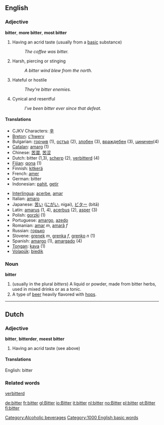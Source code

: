 ==English==

=== Adjective ===
'''bitter''', '''more bitter''', '''most bitter'''

# Having an acrid taste (usually from a [[base|basic]] substance)
#: ''The coffee was bitter.''
# Harsh, piercing or stinging
#: ''A bitter wind blew from the north.''
# Hateful or hostile
#: ''They're bitter enemies.''
# Cynical and resentful
#: ''I've been bitter ever since that defeat.''

==== Translations ====
{{top}}
*CJKV Characters: [[辛]]
*[[Breton]]: [[c'hwerv]]
*Bulgarian: [[горчив]] (1), [[остър]] (2), [[злобен]] (3), [[враждебен]] (3), [[циничен]](4)
*[[Catalan]]: [[amarg]] (1)
*Chinese: [[苦澀]], [[苦涩]]
*Dutch: bitter (1,3), [[scherp]] (2), [[verbitterd]] (4)
*[[Fijian]]: [[qona]] (1)
*Finnish: [[kitkerä]]
*French: [[amer]]
*German: bitter
*Indonesian: [[pahit]], [[getir]]
{{mid}}
*[[Interlingua]]: [[acerbe]], [[amar]]
*Italian: [[amaro]]
*Japanese: [[苦い]] ([[にがい]], nigai), [[ビター]] (bitā)
*Latin: [[amarus]] (1, 4), [[acerbus]] (2), [[asper]] (3)
*Polish: [[gorzki]] (1)
*Portuguese: [[amargo]], [[azedo]]
*Romanian: [[amar]] ''m'', [[amară]] ''f''
*Russian: [[горько]]
*Slovene: [[grenek]] ''m'', [[grenka]] ''f'', [[grenko]] ''n'' (1)
*Spanish: [[amargo]] (1), [[amargado]] (4)
*[[Tongan]]: [[kava]] (1)
*[[Volapük]]: [[biedik]]
{{bottom}}

=== Noun ===
'''bitter'''

# (usually in the plural ''bitters'') A liquid or powder, made from bitter herbs, used in mixed drinks or as a tonic.
# A type of [[beer]] heavily flavored with [[hops]].
[[Category:Alcoholic beverages]]

----
==Dutch==

=== Adjective ===
'''bitter''', '''bitterder''', '''meest bitter'''

# Having an acrid taste (see above)

====Translations====
English: bitter

===Related words===
[[verbitterd]]

[[Category:1000 English basic words]]

[[de:bitter]]
[[fr:bitter]]
[[gl:Bitter]]
[[io:Bitter]]
[[it:bitter]]
[[nl:bitter]]
[[no:Bitter]]
[[pl:bitter]]
[[pt:Bitter]]
[[fi:bitter]]